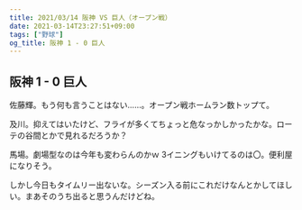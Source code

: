 ```yaml
---
title: 2021/03/14 阪神 VS 巨人（オープン戦）
date: 2021-03-14T23:27:51+09:00
tags: ["野球"]
og_title: 阪神 1 - 0 巨人
---
```


## 阪神 1 - 0 巨人

佐藤輝。もう何も言うことはない……。オープン戦ホームラン数トップて。

及川。抑えてはいたけど、フライが多くてちょっと危なっかしかったかな。ローテの谷間とかで見れるだろうか？

馬場。劇場型なのは今年も変わらんのかｗ 3イニングもいけてるのは〇。便利屋になりそう。

しかし今日もタイムリー出ないな。シーズン入る前にこれだけなんとかしてほしい。まあそのうち出ると思うんだけどね。
